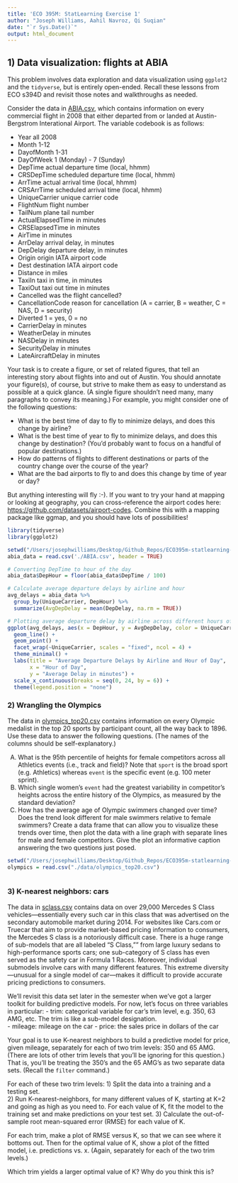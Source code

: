 ```yaml
---
title: 'ECO 395M: StatLearning Exercise 1'
author: "Joseph Williams, Aahil Navroz, Qi Suqian"
date: "`r Sys.Date()`"
output: html_document
---
```



## 1) Data visualization: flights at ABIA

This problem involves data exploration and data visualization using `ggplot2` and the `tidyverse`, but is entirely open-ended.   Recall these lessons from ECO s394D and revisit those notes and walkthroughs as needed.   

Consider the data in [ABIA.csv](../data/ABIA.csv), which contains information on every commercial flight in 2008 that either departed from or landed at Austin-Bergstrom Interational Airport.  The variable codebook is as follows: 

- Year    all 2008  
- Month   1-12  
- DayofMonth  1-31
- DayOfWeek   1 (Monday) - 7 (Sunday)
- DepTime actual departure time (local, hhmm)
- CRSDepTime  scheduled departure time (local, hhmm)
- ArrTime actual arrival time (local, hhmm)
- CRSArrTime  scheduled arrival time (local, hhmm)
- UniqueCarrier   unique carrier code
- FlightNum   flight number
- TailNum plane tail number
- ActualElapsedTime   in minutes
- CRSElapsedTime  in minutes
- AirTime in minutes
- ArrDelay    arrival delay, in minutes
- DepDelay    departure delay, in minutes
- Origin  origin IATA airport code
- Dest    destination IATA airport code
- Distance    in miles
- TaxiIn  taxi in time, in minutes
- TaxiOut taxi out time in minutes
- Cancelled   was the flight cancelled?
- CancellationCode    reason for cancellation (A = carrier, B = weather, C = NAS, D = security)
- Diverted    1 = yes, 0 = no
- CarrierDelay    in minutes
- WeatherDelay    in minutes
- NASDelay    in minutes 
- SecurityDelay   in minutes  
- LateAircraftDelay   in minutes  

Your task is to create a figure, or set of related figures, that tell an interesting story about flights into and out of Austin.  You should annotate your figure(s), of course, but strive to make them as easy to understand as possible at a quick glance.  (A single figure shouldn't need many, many paragraphs to convey its meaning.)   For example, you might consider one of the following questions:  

- What is the best time of day to fly to minimize delays, and does this change by airline?    
- What is the best time of year to fly to minimize delays, and does this change by destination?  (You'd probably want to focus on a handful of popular destinations.)  
- How do patterns of flights to different destinations or parts of the country change over the course of the year?  
- What are the bad airports to fly to and does this change by time of year or day?    

But anything interesting will fly :-).  If you want to try your hand at mapping or looking at geography, you can cross-reference the airport codes here: [https://github.com/datasets/airport-codes](https://github.com/datasets/airport-codes).  Combine this with a mapping package like ggmap, and you should have lots of possibilities!


```r
library(tidyverse)
library(ggplot2)

setwd("/Users/josephwilliams/Desktop/Github_Repos/ECO395m-statlearning-exercises/data")
abia_data = read.csv('./ABIA.csv', header = TRUE)

# Converting DepTime to hour of the day
abia_data$DepHour = floor(abia_data$DepTime / 100)

# Calculate average departure delays by airline and hour
avg_delays = abia_data %>%
  group_by(UniqueCarrier, DepHour) %>%
  summarize(AvgDepDelay = mean(DepDelay, na.rm = TRUE))

# Plotting average departure delay by airline across different hours of the day 
ggplot(avg_delays, aes(x = DepHour, y = AvgDepDelay, color = UniqueCarrier)) +
  geom_line() +
  geom_point() +
  facet_wrap(~UniqueCarrier, scales = "fixed", ncol = 4) + 
  theme_minimal() +
  labs(title = "Average Departure Delays by Airline and Hour of Day",
       x = "Hour of Day",
       y = "Average Delay in minutes") +
  scale_x_continuous(breaks = seq(0, 24, by = 6)) + 
  theme(legend.position = "none") 

```


### 2) Wrangling the Olympics

The data in [olympics_top20.csv](../data/olympics_top20.csv) contains information on every Olympic medalist in the top 20 sports by participant count, all the way back to 1896. Use these data to answer the following questions.   (The names of the columns should be self-explanatory.)  

A) What is the 95th percentile of heights for female competitors across all Athletics events (i.e., track and field)?  Note that `sport` is the broad sport (e.g. Athletics) whereas `event` is the specific event (e.g. 100 meter sprint).  
B) Which single women's `event` had the greatest variability in competitor's heights across the entire history of the Olympics, as measured by the standard deviation?  
C) How has the average age of Olympic swimmers changed over time? Does the trend look different for male swimmers relative to female swimmers?  Create a data frame that can allow you to visualize these trends over time, then plot the data with a line graph with separate lines for male and female competitors.  Give the plot an informative caption answering the two questions just posed.



```r
setwd("/Users/josephwilliams/Desktop/Github_Repos/ECO395m-statlearning-exercises")
olympics = read.csv("./data/olympics_top20.csv")



```



### 3) K-nearest neighbors: cars  

The data in [sclass.csv](../data/sclass.csv) contains data on over 29,000 Mercedes S Class vehicles---essentially every such car in this class that was advertised on the secondary automobile market during 2014.  For websites like Cars.com or Truecar that aim to provide market-based pricing information to consumers, the Mercedes S class is a notoriously difficult case.  There is a huge range of sub-models that are all labeled "S Class,"" from large luxury sedans to high-performance sports cars; one sub-category of S class has even served as the safety car in Formula 1 Races.  Moreover, individual submodels involve cars with many different features.  This extreme diversity---unusual for a single model of car---makes it difficult to provide accurate pricing predictions to consumers.

We'll revisit this data set later in the semester when we've got a larger toolkit for building predictive models.  For now, let's focus on three variables in particular:
- trim: categorical variable for car's trim level, e.g. 350, 63 AMG, etc.  The trim is like a sub-model designation.  
- mileage: mileage on the car
- price: the sales price in dollars of the car

Your goal is to use K-nearest neighbors to build a predictive model for price, given mileage, separately for each of two trim levels: 350 and 65 AMG.  (There are lots of other trim levels that you'll be ignoring for this question.) That is, you'll be treating the 350's and the 65 AMG's as two separate data sets.  (Recall the `filter` command.)  

For each of these two trim levels:
1) Split the data into a training and a testing set.  
2) Run K-nearest-neighbors, for many different values of K, starting at K=2 and going as high as you need to. For each value of K, fit the model to the training set and make predictions on your test set.
3) Calculate the out-of-sample root mean-squared error (RMSE) for each value of K.

For each trim, make a plot of RMSE versus K, so that we can see where it bottoms out.  Then for the optimal value of K, show a plot of the fitted model, i.e. predictions vs. x.  (Again, separately for each of the two trim levels.)

Which trim yields a larger optimal value of K?  Why do you think this is?


```r


```